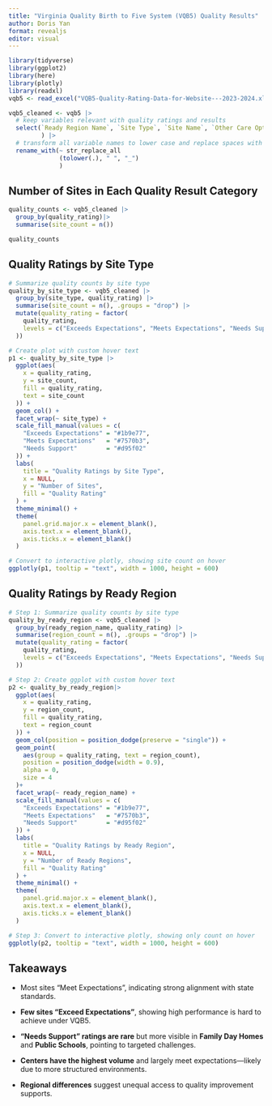 ```yaml
---
title: "Virginia Quality Birth to Five System (VQB5) Quality Results"
author: Doris Yan
format: revealjs
editor: visual
---
```


```r
library(tidyverse)
library(ggplot2)
library(here)
library(plotly)
library(readxl)
vqb5 <- read_excel("VQB5-Quality-Rating-Data-for-Website---2023-2024.xlsx")
```

```r
vqb5_cleaned <- vqb5 |>
  # keep variables relevant with quality ratings and results
  select(`Ready Region Name`, `Site Type`, `Site Name`, `Other Care Options`,  `Quality Rating`, `Interaction Points`, `Curriculum Points`, `Total Points`, `Operating Period`, `Ready Region Name`
         ) |>
  # transform all variable names to lower case and replace spaces with underscores for readability and reproducibility
  rename_with(~ str_replace_all
              (tolower(.), " ", "_")
              )
```

## Number of Sites in Each Quality Result Category

```r
quality_counts <- vqb5_cleaned |>
  group_by(quality_rating)|>
  summarise(site_count = n()) 

quality_counts
```

## Quality Ratings by Site Type

```r
# Summarize quality counts by site type
quality_by_site_type <- vqb5_cleaned |>
  group_by(site_type, quality_rating) |>
  summarise(site_count = n(), .groups = "drop") |>
  mutate(quality_rating = factor(
    quality_rating,
    levels = c("Exceeds Expectations", "Meets Expectations", "Needs Support")
  ))

# Create plot with custom hover text
p1 <- quality_by_site_type |>
  ggplot(aes(
    x = quality_rating,
    y = site_count,
    fill = quality_rating,
    text = site_count
  )) +
  geom_col() +
  facet_wrap(~ site_type) +
  scale_fill_manual(values = c(
    "Exceeds Expectations" = "#1b9e77",
    "Meets Expectations"   = "#7570b3",
    "Needs Support"        = "#d95f02"
  )) +
  labs(
    title = "Quality Ratings by Site Type",
    x = NULL,
    y = "Number of Sites",
    fill = "Quality Rating"
  ) +
  theme_minimal() +
  theme(
    panel.grid.major.x = element_blank(),
    axis.text.x = element_blank(),
    axis.ticks.x = element_blank()
  )

# Convert to interactive plotly, showing site count on hover
ggplotly(p1, tooltip = "text", width = 1000, height = 600)
```

## Quality Ratings by Ready Region

```r
# Step 1: Summarize quality counts by site type
quality_by_ready_region <- vqb5_cleaned |>
  group_by(ready_region_name, quality_rating) |>
  summarise(region_count = n(), .groups = "drop") |>
  mutate(quality_rating = factor(
    quality_rating,
    levels = c("Exceeds Expectations", "Meets Expectations", "Needs Support")
  ))

# Step 2: Create ggplot with custom hover text
p2 <- quality_by_ready_region|>
  ggplot(aes(
    x = quality_rating,
    y = region_count,
    fill = quality_rating,
    text = region_count
  )) +
  geom_col(position = position_dodge(preserve = "single")) +
  geom_point(
    aes(group = quality_rating, text = region_count),
    position = position_dodge(width = 0.9),
    alpha = 0,
    size = 4
  )+
  facet_wrap(~ ready_region_name) +
  scale_fill_manual(values = c(
    "Exceeds Expectations" = "#1b9e77",
    "Meets Expectations"   = "#7570b3",
    "Needs Support"        = "#d95f02"
  )) +
  labs(
    title = "Quality Ratings by Ready Region",
    x = NULL,
    y = "Number of Ready Regions",
    fill = "Quality Rating"
  ) +
  theme_minimal() +
  theme(
    panel.grid.major.x = element_blank(),
    axis.text.x = element_blank(),
    axis.ticks.x = element_blank()
  )

# Step 3: Convert to interactive plotly, showing only count on hover
ggplotly(p2, tooltip = "text", width = 1000, height = 600)
```

## Takeaways

::: incremental
-   Most sites “Meet Expectations”, indicating strong alignment with state standards.

-   **Few sites “Exceed Expectations”**, showing high performance is hard to achieve under VQB5.

-   **“Needs Support” ratings are rare** but more visible in **Family Day Homes** and **Public Schools**, pointing to targeted challenges.

-   **Centers have the highest volume** and largely meet expectations—likely due to more structured environments.

-   **Regional differences** suggest unequal access to quality improvement supports.
:::
